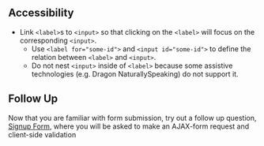 ## Accessibility

- Link `<label>`s to `<input>` so that clicking on the `<label>` will focus on the corresponding `<input>`.
  - Use `<label for="some-id">` and `<input id="some-id">` to define the relation between `<label>` and `<input>`.
  - Do not nest `<input>` inside of `<label>` because some assistive technologies (e.g. Dragon NaturallySpeaking) do not support it.

## Follow Up

Now that you are familiar with form submission, try out a follow up question, [Signup Form](/questions/user-interface/signup-form), where you will be asked to make an AJAX-form request and client-side validation
